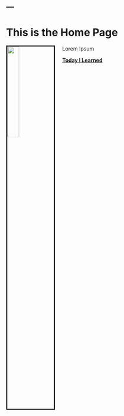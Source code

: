 ---
---

<link rel="stylesheet" href="styles.css" type="text/css">


# This is the Home Page

<img src="./assets/04onion.png" style="width:25%; border:3px solid; margin-right: 20px" align="left">

Lorem Ipsum

__[Today I Learned](./TIL.html)__